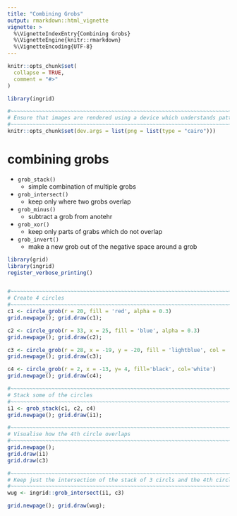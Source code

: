 ```yaml
---
title: "Combining Grobs"
output: rmarkdown::html_vignette
vignette: >
  %\VignetteIndexEntry{Combining Grobs}
  %\VignetteEngine{knitr::rmarkdown}
  %\VignetteEncoding{UTF-8}
---
```


```r
knitr::opts_chunk$set(
  collapse = TRUE,
  comment = "#>"
)
```

```r
library(ingrid)

#~~~~~~~~~~~~~~~~~~~~~~~~~~~~~~~~~~~~~~~~~~~~~~~~~~~~~~~~~~~~~~~~~~~~~~~~~~~~~
# Ensure that images are rendered using a device which understands patterns
#~~~~~~~~~~~~~~~~~~~~~~~~~~~~~~~~~~~~~~~~~~~~~~~~~~~~~~~~~~~~~~~~~~~~~~~~~~~~~
knitr::opts_chunk$set(dev.args = list(png = list(type = "cairo")))
```


# combining grobs

* `grob_stack()`
    * simple combination of multiple grobs
* `grob_intersect()`
    * keep only where two grobs overlap
* `grob_minus()`
    * subtract a grob from anotehr
* `grob_xor()`
    * keep only parts of grabs which do not overlap
* `grob_invert()`
    * make a new grob out of the negative space around a grob





```r
library(grid)
library(ingrid)
register_verbose_printing()


#~~~~~~~~~~~~~~~~~~~~~~~~~~~~~~~~~~~~~~~~~~~~~~~~~~~~~~~~~~~~~~~~~~~~~~~~~~~~~
# Create 4 circles
#~~~~~~~~~~~~~~~~~~~~~~~~~~~~~~~~~~~~~~~~~~~~~~~~~~~~~~~~~~~~~~~~~~~~~~~~~~~~~
c1 <- circle_grob(r = 20, fill = 'red', alpha = 0.3)
grid.newpage(); grid.draw(c1);

c2 <- circle_grob(r = 33, x = 25, fill = 'blue', alpha = 0.3)
grid.newpage(); grid.draw(c2);

c3 <- circle_grob(r = 28, x = -19, y = -20, fill = 'lightblue', col = 'transparent', alpha = 0.3)
grid.newpage(); grid.draw(c3);

c4 <- circle_grob(r = 2, x = -13, y= 4, fill='black', col='white')
grid.newpage(); grid.draw(c4);

#~~~~~~~~~~~~~~~~~~~~~~~~~~~~~~~~~~~~~~~~~~~~~~~~~~~~~~~~~~~~~~~~~~~~~~~~~~~~~
# Stack some of the circles
#~~~~~~~~~~~~~~~~~~~~~~~~~~~~~~~~~~~~~~~~~~~~~~~~~~~~~~~~~~~~~~~~~~~~~~~~~~~~~
i1 <- grob_stack(c1, c2, c4)
grid.newpage(); grid.draw(i1);

#~~~~~~~~~~~~~~~~~~~~~~~~~~~~~~~~~~~~~~~~~~~~~~~~~~~~~~~~~~~~~~~~~~~~~~~~~~~~~
# Visualise how the 4th circle overlaps
#~~~~~~~~~~~~~~~~~~~~~~~~~~~~~~~~~~~~~~~~~~~~~~~~~~~~~~~~~~~~~~~~~~~~~~~~~~~~~
grid.newpage();
grid.draw(i1)
grid.draw(c3)

#~~~~~~~~~~~~~~~~~~~~~~~~~~~~~~~~~~~~~~~~~~~~~~~~~~~~~~~~~~~~~~~~~~~~~~~~~~~~~
# Keep just the intersection of the stack of 3 circls and the 4th circle
#~~~~~~~~~~~~~~~~~~~~~~~~~~~~~~~~~~~~~~~~~~~~~~~~~~~~~~~~~~~~~~~~~~~~~~~~~~~~~
wug <- ingrid::grob_intersect(i1, c3)

grid.newpage(); grid.draw(wug);
```

